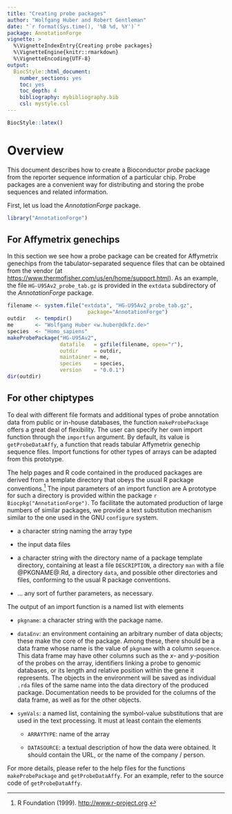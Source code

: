 ```yaml
---
title: "Creating probe packages"
author: "Wolfgang Huber and Robert Gentleman"
date: "`r format(Sys.time(), '%B %d, %Y')`"
package: AnnotationForge
vignette: >
  %\VignetteIndexEntry{Creating probe packages}
  %\VignetteEngine{knitr::rmarkdown}
  %\VignetteEncoding{UTF-8}
output:
  BiocStyle::html_document:
    number_sections: yes
    toc: yes
    toc_depth: 4
    bibliography: mybibliography.bib
    csl: mystyle.csl
---
```


```r
BiocStyle::latex()
```

# Overview

This document describes how to create a Bioconductor *probe* package from the 
reporter sequence information of a particular chip. Probe packages are a 
convenient way for distributing and storing the probe sequences and related 
information.

First, let us load the *AnnotationForge* package.

```r
library("AnnotationForge")
```

## For Affymetrix genechips 

In this section we see how a probe package can be created for Affymetrix 
genechips from the tabulator-separated sequence files that can be obtained from 
the vendor (at <https://www.thermofisher.com/us/en/home/support.html>). As an 
example, the file `HG-U95Av2_probe_tab.gz` is provided in the `extdata`
subdirectory of the *AnnotationForge* package.

```r
filename <- system.file("extdata", "HG-U95Av2_probe_tab.gz", 
                          package="AnnotationForge")
outdir   <- tempdir()
me       <- "Wolfgang Huber <w.huber@dkfz.de>"
species  <- "Homo_sapiens"
makeProbePackage("HG-U95Av2",
                 datafile   = gzfile(filename, open="r"),
                 outdir     = outdir,
                 maintainer = me,
                 species    = species,
                 version    = "0.0.1")
dir(outdir)
```

## For other chiptypes {#subsec.otherarraytypes}

To deal with different file formats and additional types of probe annotation 
data from public or in-house databases, the function `makeProbePackage` offers a 
great deal of flexibility. The user can specify her own import function through 
the `importfun` argument. By default, its value is `getProbeDataAffy`, a 
function that reads tabular Affymetrix genechip sequence files. Import functions 
for other types of arrays can be adapted from this prototype.

The help pages and R code contained in the produced packages are derived from a 
template directory that obeys the usual R package conventions.[^1] 
The input parameters of an import function are A prototype for such a directory 
is provided within the package `r Biocpkg("AnnotationForge")`. To facilitate the 
automated production of large numbers of similar packages, we provide a text 
substitution mechanism similar to the one used in the GNU `configure` system.

-   a character string naming the array type

-   the input data files

-   a character string with the directory name of a package template directory, 
containing at least a file `DESCRIPTION`, a directory `man` with a file 
\@PKGNAME@.Rd, a directory `data`, and possible other directories and files, 
conforming to the usual R package conventions.

-   ... any sort of further parameters, as necessary.

The output of an import function is a named list with elements

-   `pkgname`: a character string with the package name.

-   `dataEnv`: an environment containing an arbitrary number of data objects; 
these make the core of the package. Among these, there should be a data frame 
whose name is the value of `pkgname` with a column `sequence`. This data frame 
may have other columns such as the $x$- and $y$-position of the probes on the 
array, identifiers linking a probe to genomic databases, or its length and 
relative position within the gene it represents. The objects in the environment 
will be saved as individual `.rda` files of the same name into the data 
directory of the produced package. Documentation needs to be provided for the 
columns of the data frame, as well as for the other objects.

-   `symVals`: a named list, containing the symbol-value substitutions that are 
    used in the text processing. It must at least contain the elements

    -   `ARRAYTYPE`: name of the array

    -   `DATASOURCE`: a textual description of how the data were
        obtained. It should contain the URL, or the name of the company
        / person.

For more details, please refer to the help files for the functions 
`makeProbePackage` and `getProbeDataAffy`. For an example, refer to the source 
code of `getProbeDataAffy`.

[^1]: R Foundation (1999). <http://www.r-project.org>.
